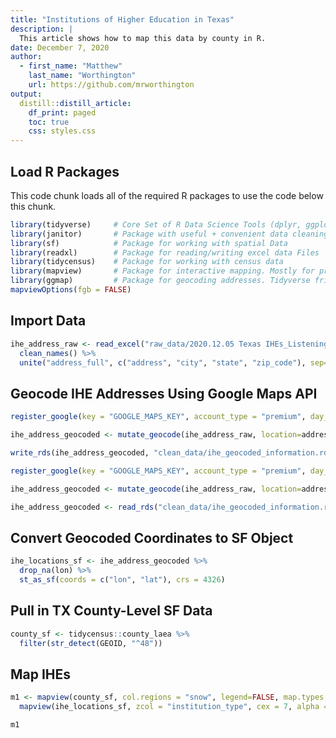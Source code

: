 ```yaml
---
title: "Institutions of Higher Education in Texas"
description: | 
  This article shows how to map this data by county in R. 
date: December 7, 2020
author:
  - first_name: "Matthew"
    last_name: "Worthington"
    url: https://github.com/mrworthington
output:
  distill::distill_article:
    df_print: paged
    toc: true
    css: styles.css
---
```


## Load R Packages

This code chunk loads all of the required R packages to use the code below this chunk. 

```r
library(tidyverse)     # Core Set of R Data Science Tools (dplyr, ggplot2, tidy, etc.)
library(janitor)       # Package with useful + convenient data cleaning functions
library(sf)            # Package for working with spatial Data
library(readxl)        # Package for reading/writing excel data Files
library(tidycensus)    # Package for working with census data
library(mapview)       # Package for interactive mapping. Mostly for previewing products.
library(ggmap)         # Package for geocoding addresses. Tidyverse friendly.
mapviewOptions(fgb = FALSE)
```

## Import Data

```r
ihe_address_raw <- read_excel("raw_data/2020.12.05 Texas IHEs_Listening Tour.xlsx") %>% 
  clean_names() %>% 
  unite("address_full", c("address", "city", "state", "zip_code"), sep=", ", remove = FALSE)
```

## Geocode IHE Addresses Using Google Maps API

```r
register_google(key = "GOOGLE_MAPS_KEY", account_type = "premium", day_limit = 100000) 

ihe_address_geocoded <- mutate_geocode(ihe_address_raw, location=address_full,force=TRUE) 

write_rds(ihe_address_geocoded, "clean_data/ihe_geocoded_information.rds")
```

```r
register_google(key = "GOOGLE_MAPS_KEY", account_type = "premium", day_limit = 100000)

ihe_address_geocoded <- mutate_geocode(ihe_address_raw, location=address_full,force=TRUE) 

```

```r
ihe_address_geocoded <- read_rds("clean_data/ihe_geocoded_information.rds")
```

## Convert Geocoded Coordinates to SF Object

```r
ihe_locations_sf <- ihe_address_geocoded %>% 
  drop_na(lon) %>% 
  st_as_sf(coords = c("lon", "lat"), crs = 4326)
```

## Pull in TX County-Level SF Data

```r
county_sf <- tidycensus::county_laea %>% 
  filter(str_detect(GEOID, "^48"))
```

## Map IHEs

```r
m1 <- mapview(county_sf, col.regions = "snow", legend=FALSE, map.types = "CartoDB.Positron") +
  mapview(ihe_locations_sf, zcol = "institution_type", cex = 7, alpha =0)

m1
```


